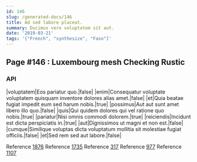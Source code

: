 ```yaml
---
id: 146
slug: /generated-docs/146
title: Ad sed labore placeat.
summary: Ducimus vero voluptatem sit aut.
date: '2019-03-21'
tags: '["French", "synthesize", "Faso"]'
---
```


## Page #146 : Luxembourg mesh Checking Rustic
### API

|voluptatem|Eos pariatur quo.|false|
|enim|Consequatur voluptate voluptatem quisquam inventore dolores alias amet.|false|
|et|Quia beatae fugiat impedit eum sed harum nobis.|true|
|possimus|Aut aut sunt amet libero illo quo.|false|
|quis|Qui quidem dolores qui vel ratione quo nobis.|true|
|pariatur|Nisi omnis commodi dolorem.|true|
|reiciendis|Incidunt est dicta perspiciatis in.|true|
|aut|Dignissimos ut magni et non est.|false|
|cumque|Similique voluptas dicta voluptatum mollitia sit molestiae fugiat officiis.|false|
|et|Sed rem sed aut labore.|false|

Reference [1876](/1876)
Reference [1735](/1735)
Reference [317](/317)
Reference [977](/977)
Reference [1107](/1107)



